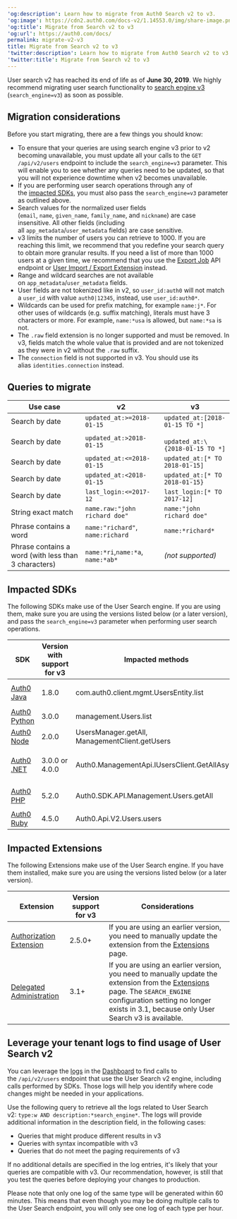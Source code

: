 ---
'og:description': Learn how to migrate from Auth0 Search v2 to v3.
'og:image': https://cdn2.auth0.com/docs-v2/1.14553.0/img/share-image.png
'og:title': Migrate from Search v2 to v3
'og:url': https://auth0.com/docs/
permalink: migrate-v2-v3
title: Migrate from Search v2 to v3
'twitter:description': Learn how to migrate from Auth0 Search v2 to v3.
'twitter:title': Migrate from Search v2 to v3
---
User search v2 has reached its end of life as of **June 30, 2019**. We highly recommend migrating user search functionality to [search engine v3](/docs/manage-users/user-search) (`search_engine=v3`) as soon as possible.

## Migration considerations

Before you start migrating, there are a few things you should know:

* To ensure that your queries are using search engine v3 prior to v2 becoming unavailable, you must update all your calls to the `GET /api/v2/users` endpoint to include the `search_engine=v3` parameter. This will enable you to see whether any queries need to be updated, so that you will not experience downtime when v2 becomes unavailable.
* If you are performing user search operations through any of the [impacted SDKs](#impacted-sdks), you must also pass the `search_engine=v3` parameter as outlined above.
* Search values for the normalized user fields (`email`, `name`, `given_name`, `family_name`, and `nickname`) are case insensitive. All other fields (including all `app_metadata`/`user_metadata` fields) are case sensitive.
* v3 limits the number of users you can retrieve to 1000. If you are reaching this limit, we recommend that you redefine your search query to obtain more granular results. If you need a list of more than 1000 users at a given time, we recommend that you use the [Export Job](https://auth0.com/docs/api/management/v2#!/Jobs/post_users_exports) API endpoint or [User Import / Export Extension](/docs/manage-users/user-migration/user-import-export-extension) instead.
* Range and wildcard searches are not available on `app_metadata`/`user_metadata` fields.
* User fields are not tokenized like in v2, so `user_id:auth0` will not match a `user_id` with value `auth0|12345`, instead, use `user_id:auth0*`.
* Wildcards can be used for prefix matching, for example `name:j*`. For other uses of wildcards (e.g. suffix matching), literals must have 3 characters or more. For example, `name:*usa` is allowed, but `name:*sa` is not.
* The `.raw` field extension is no longer supported and must be removed. In v3, fields match the whole value that is provided and are not tokenized as they were in v2 without the `.raw` suffix.
* The `connection` field is not supported in v3. You should use its alias `identities.connection` instead.

## Queries to migrate

<table class="table"><thead>
<tr>
<th>Use case</th>
<th>v2</th>
<th>v3</th>
</tr>
</thead>
<tbody>
<tr>
<td>Search by date</td>
<td><code>updated_at:&gt;=2018-01-15</code></td>
<td><code>updated_at:[2018-01-15 TO *]</code></td>
</tr>
<tr>
<td>Search by date</td>
<td><code>updated_at:&gt;2018-01-15</code></td>
<td>
<code>
updated_at:\{2018-01-15 TO *]
</code>
</td>
</tr>
<tr>
<td>Search by date</td>
<td><code>updated_at:&lt;=2018-01-15</code></td>
<td><code>updated_at:[* TO 2018-01-15]</code></td>
</tr>
<tr>
<td>Search by date</td>
<td><code>updated_at:&lt;2018-01-15</code></td>
<td><code>updated_at:[* TO 2018-01-15}</code></td>
</tr>
<tr>
<td>Search by date</td>
<td><code>last_login:&lt;=2017-12</code></td>
<td><code>last_login:[* TO 2017-12]</code></td>
</tr>
<tr>
<td>String exact match</td>
<td><code>name.raw:"john richard doe"</code></td>
<td><code>name:"john richard doe"</code></td>
</tr>
<tr>
<td>Phrase contains a word</td>
<td><code>name:"richard"</code>, <code>name:richard</code></td>
<td><code>name:*richard*</code></td>
</tr>
<tr>
<td>Phrase contains a word (with less than 3 characters)</td>
<td><code>name:*ri</code>,<code>name:*a</code>, <code>name:*ab*</code></td>
<td><em>(not supported)</em></td>
</tr>
</tbody>
</table>

## Impacted SDKs

The following SDKs make use of the User Search engine. If you are using them, make sure you are using the versions listed below (or a later version), and pass the `search_engine=v3` parameter when performing user search operations.

<table class="table"><thead>
<tr>
<th>SDK</th>
<th>Version with support for v3</th>
<th>Impacted methods</th>
<th>Considerations</th>
</tr>
</thead>
<tbody>
<tr>
<td><a href="https://github.com/auth0/auth0-java">Auth0 Java</a></td>
<td>1.8.0</td>
<td>com.auth0.client.mgmt.UsersEntity.list</td>
<td>Provide a <code>UserFilter</code> with <code>withSearchEngine("v3")</code></td>
</tr>
<tr>
<td><a href="https://github.com/auth0/auth0-python">Auth0 Python</a></td>
<td>3.0.0</td>
<td>management.Users.list</td>
<td>Provide the parameter <code>search_engine='v3'</code></td>
</tr>
<tr>
<td><a href="https://github.com/auth0/node-auth0">Auth0 Node</a></td>
<td>2.0.0</td>
<td>UsersManager.getAll, ManagementClient.getUsers</td>
<td>Provide the parameter <code>search_engine:'v3'</code></td>
</tr>
<tr>
<td><a href="https://github.com/auth0/auth0.net">Auth0 .NET</a></td>
<td>3.0.0 or 4.0.0</td>
<td>Auth0.ManagementApi.IUsersClient.GetAllAsync</td>
<td>Provide a <code>GetUsersRequest</code> object with <code>SearchEngine</code> = <code>"v3"</code></td>
</tr>
<tr>
<td><a href="https://github.com/auth0/auth0-php">Auth0 PHP</a></td>
<td>5.2.0</td>
<td>Auth0.SDK.API.Management.Users.getAll</td>
<td>Provide the parameter <code>'search_engine' =&gt; 'v3'</code></td>
</tr>
<tr>
<td><a href="https://github.com/auth0/ruby-auth0">Auth0 Ruby</a></td>
<td>4.5.0</td>
<td>Auth0.Api.V2.Users.users</td>
<td>Provide the parameter <code>search_engine: 'v3'</code></td>
</tr>
</tbody>
</table>

## Impacted Extensions

The following Extensions make use of the User Search engine. If you have them installed, make sure you are using the versions listed below (or a later version).

<table class="table"><thead>
<tr>
<th>Extension</th>
<th>Version support for v3</th>
<th>Considerations</th>
</tr>
</thead>
<tbody>
<tr>
<td><a href="/docs/customize/extensions/authorization-extension">Authorization Extension</a></td>
<td>2.5.0+</td>
<td>If you are using an earlier version, you need to manually update the extension from the <a href="https://manage.auth0.com/#/extensions">Extensions</a> page.</td>
</tr>
<tr>
<td><a href="/docs/customize/extensions/delegated-administration-extension">Delegated Administration</a></td>
<td>3.1+</td>
<td>If you are using an earlier version, you need to manually update the extension from the <a href="https://manage.auth0.com/#/extensions">Extensions</a> page. The <code>SEARCH_ENGINE</code> configuration setting no longer exists in 3.1, because only User Search v3 is available.</td>
</tr>
</tbody>
</table>

## Leverage your tenant logs to find usage of User Search v2

You can leverage the [logs](/docs/deploy-monitor/logs) in the [Dashboard](https://manage.auth0.com/#/logs) to find calls to the `/api/v2/users` endpoint that use the User Search v2 engine, including calls performed by SDKs. Those logs will help you identify where code changes might be needed in your applications.

Use the following query to retrieve all the logs related to User Search v2: `type:w AND description:*search_engine*`. The logs will provide additional information in the description field, in the following cases:

* Queries that might produce different results in v3
* Queries with syntax incompatible with v3
* Queries that do not meet the paging requirements of v3

If no additional details are specified in the log entries, it's likely that your queries are compatible with v3. Our recommendation, however, is still that you test the queries before deploying your changes to production.

Please note that only one log of the same type will be generated within 60 minutes. This means that even though you may be doing multiple calls to the User Search endpoint, you will only see one log of each type per hour.